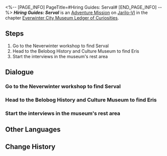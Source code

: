 <%-- [PAGE_INFO]
PageTitle=#Hiring Guides: Serval#
[END_PAGE_INFO] --%>
{{Stub|Dialogue.}}
{{Mission Infobox
|id            = 8001251
|title         = 
|image         = <!--Mission Hiring Guides Serval.png-->
|type          = Adventure
|event_name    = 
|chapter       = Everwinter City Museum Ledger of Curiosities
|requirements  = {{subst:void|<!--Unknown: {"Type":"Manual"}-->}}
|summary       = The Belobog History and Culture Museum is about to open, but there is a shortage of guides. To ensure a smooth exhibition, Serval, the proprietress of the Neverwinter Workshop agrees to become a guide under Pela's persuasion.
|characters    = Trailblazer
|startLocation = [[Jarilo-VI]] - [[Neverwinter Workshop]]
|world         = Jarilo-VI
|area          = Neverwinter Workshop
|prev          = 
|next          = 
|rewards       = 
}}
'''''Hiring Guides: Serval''''' is an [[Adventure Mission]] on [[Jarilo-VI]] in the chapter [[Everwinter City Museum Ledger of Curiosities]].

==Steps==
# Go to the Neverwinter workshop to find Serval
# Head to the Belobog History and Culture Museum to find Eris
# Start the interviews in the museum's rest area

<!--
==Gameplay Notes==

--><!--
==Trial Character==

-->
==Dialogue==
{{Stub Dialogue}}

===Go to the Neverwinter workshop to find Serval===
{{Mission Description|type=adventure|location=Neverwinter Workshop|The Belobog History and Culture Museum is about to open, but there is a great lack of guides. To rapidly fill up these positions and improve the visitor experience, Pela and Eris are inviting all Belobog citizens to apply for these positions.<br />This time they have their eye on the talented Serval. Head to the Neverwinter Workshop in their stead, and see whether Serval is interested in the position.}}
{{Dialogue Start}}
:{{tx}}
{{Dialogue End}}

===Head to the Belobog History and Culture Museum to find Eris===
{{Dialogue Start}}
:{{tx}}
{{Dialogue End}}

===Start the interviews in the museum's rest area===
{{Dialogue Start}}
:{{tx}}
{{Dialogue End}}

==Other Languages==
{{Other Languages
|en   = Hiring Guides: Serval
|zhs  = 导览员募集•希露瓦
|zht  = 導覽員募集•希露瓦
|ja   = ガイド募集・セーバル
|ko   = 안내원 모집•서벌
|es   = Reclutamiento de guías: Serval
|fr   = Recrutement de guides&nbsp;: Serval
|ru   = Наём экскурсоводов: Сервал
|th   = รับสมัครไกด์: Serval
|vi   = Tuyển Hướng Dẫn Viên: Serval
|de   = Museumsführer gesucht: Serval
|id   = Perekrutan Pemandu: Serval
|pt   = Recrutamento de Guias Turísticos: Serval
}}

==Change History==
{{Change History|1.1}}
